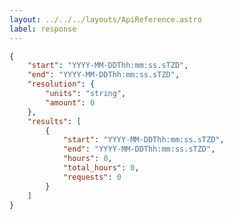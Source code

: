 ---
layout: ../../../layouts/ApiReference.astro
label: response
---

```json
{
	"start": "YYYY-MM-DDThh:mm:ss.sTZD",
	"end": "YYYY-MM-DDThh:mm:ss.sTZD",
	"resolution": {
		"units": "string",
		"amount": 0
	},
	"results": [
		{
			"start": "YYYY-MM-DDThh:mm:ss.sTZD",
			"end": "YYYY-MM-DDThh:mm:ss.sTZD",
			"hours": 0,
			"total_hours": 0,
			"requests": 0
		}
	]
}
```
